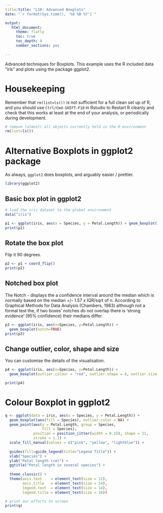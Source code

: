 ```yaml
---
title:title: "L10: Advanced Boxplots"
date: "`r format(Sys.time(), '%d %B %Y')`"

output:
   html_document:
     theme: flatly
     toc: true
     toc_depth: 4
     number_sections: yes
     
---
```


Advanced techniques for Boxplots. This example uses the R included data "iris" and plots using the package ggplot2.


# Housekeeping

Remember that `rm(list=ls())` is not sufficient for a full clean set up of R, and you should use `Ctrl/Cmd-SHIFT-F10` in Rstudio to Restart R cleanly and check that this works at least at the end of your analysis, or periodically during development.

```r
# remove (almost) all objects currently held in the R environment
rm(list=ls()) 
```


# Alternative Boxplots in ggplot2 package

As always, `ggplot2` does boxplots, and arguably easier / prettier.

```r
library(ggplot2)
```



## Basic box plot in ggplot2

```r

# load the iris dataset to the global environment
data("iris")

p1 <- ggplot(iris, aes(x = Species, y = Petal.Length)) + geom_boxplot()
print(p1)
```

## Rotate the box plot

Flip it 90 degrees.

```r
p2 <- p1 + coord_flip()
print(p2)
```

## Notched box plot

The Notch - displays the a confidence interval around the median which is normally based on the median +/- 1.57 x IQR/sqrt of n.  According to Graphical Methods for Data Analysis (Chambers, 1983) although not a formal test the, if two boxes' notches do not overlap there is ‘strong evidence’ (95% confidence) their medians differ. 

```r
p3 <- ggplot(iris, aes(x=Species, y=Petal.Length)) + 
  geom_boxplot(notch=TRUE)
print(p3)
```


  
## Change outlier, color, shape and size

You can customise the details of the visualisation.

```r
p4 <- ggplot(iris, aes(x=Species, y=Petal.Length)) + 
  geom_boxplot(outlier.colour = "red", outlier.shape = 8, outlier.size = 4)

print(p4)
```



# Colour Boxplot in ggplot2

```r

q <- ggplot(data = iris, aes(x = Species, y = Petal.Length)) + 
  geom_boxplot(aes(fill = Species), outlier.color = NA) + 
  geom_point(aes(y = Petal.Length, group = Species,
                 fill = Species), 
             position = position_jitter(width = 0.15), shape = 21, 
             stroke = 1.1) + 
  scale_fill_manual(values = c("pink", "yellow", "lightblue")) +
  
  guides(fill=guide_legend(title="Legend Title")) + 
  xlab("Species") + 
  ylab("Petal length (cm)") + 
  ggtitle("Petal length in several species") + 
  
  theme_classic() + 
  theme(axis.text    = element_text(size = 12),
        axis.title   = element_text(size = 14),
        legend.text  = element_text(size = 14),
        legend.title = element_text(size = 16))

# print our efforts to screen
print(q)
```

